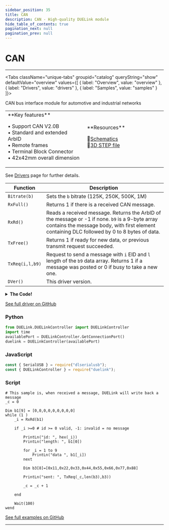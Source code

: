 ```yaml
---
sidebar_position: 35
title: CAN
description: CAN - High-quality DUELink module
hide_table_of_contents: true
pagination_next: null
pagination_prev: null
---
```



# CAN

<ImageSection 
  product="cmcan-b"
  tagline="High-quality DUELink module"
/>

---

<Tabs className="unique-tabs" groupid="catalog" queryString="show" defaultValue="overview"
  values={[
    {
        label: "Overview",
        value: "overview"
    },
    {
        label: "Drivers",
        value: "drivers"
    },
    {
        label: "Samples",
        value: "samples"
    }
]}>

<TabItem value="overview">

CAN bus interface module for automotive and industrial networks

<table><td width='50%'>
**Key features**

• Support CAN V2.0B<br/>
• Standard and extended ArbID<br/>
• Remote frames<br/>
• Terminal Block Connector<br/>
• 42x42mm overall dimension<br/>

</td><td width='50%'>
**Resources**
 
📄[Schematics](/sch/gdl-cmcan-b.pdf)<br/>
🔩[3D STEP file](/3d/gdl-cmcan-b.step)<br/>
</td></table>

</TabItem>

<TabItem value="drivers">

See [Drivers](/docs/engine/drivers) page for further details.

| Function | Description |
|----------|-------------|
| `Bitrate(b)` | Sets the `b` bitrate (125K, 250K, 500K, 1M) |
| `RxFull()` | Returns 1 if there is a received CAN message. |
| `RxRd()` | Reads a received message. Returns the ArbID of the message or -1 if none. `b9` is a 9-byte array contains the message body, with first element containing DLC followed by 0 to 8 bytes of data. |
| `TxFree()` | Returns 1 if ready for new data, or previous transmit request succeeded. |
| `TxReq(i,l,b9)` | Request to send a message with `i` EID and `l` length of the `b9` data array. Returns 1 if a message was posted or 0 if busy to take a new one. |
| `DVer()` | This driver version. |
<details>
<summary><strong>The Code!</strong></summary>

**CAN Driver**

```batch
##### CAN Driver #####

fn RdReg(r)
    DWrite(15,0)
 
    SpiWr(3)
    SpiWr(r)
    r=SpiWr(0)
 
    DWrite(15,1)
    return r
fend
 
fn RdRegs(r, b1, o,l)
    DWrite(15,0)
 
    SpiWr(3)
    SpiWr(r)
 
    for i = o to (l + o)
        b1[i]=SpiWr(0)
    next
 
    DWrite(15,1)
fend
 
fn ModReg(r,m, d)
    DWrite(15,0)
 
    SpiWr(5) 
    SpiWr(r)
    SpiWr(m)
    SpiWr(d)
 
    DWrite(15,1)
fend
 
fn SetMode(m)
    ModReg(0x0f,0xE0,m)
    ModReg(0x0f,0x08,0x08)
 
    while 1
        if RdReg(0x0E)= m
            #PrintLn("match ", m)
            return
        end
        #PrintLn("Wait ", m)
        Wait(1000)
 
    wend
 
fend
 
fn SetReg(r,v)
    DWrite(15,0)
    SpiWr(0x02)
    SpiWr(r)
    SpiWr(v)
    DWrite(15,1)
fend
 
fn SetRegs(r, b2, n)
    DWrite(15,0)
 
    SpiWr(0x02)
    SpiWr(r)
 
    for i in range(0,n)
        SpiWr(b2[i])
    next
 
    DWrite(15,1)
fend
 
fn SetBitrate(b)
    SetMode(0x80)
    
    if b = 125000
        SetReg(0x2A,0x1)
        SetReg(0x29,0xb1)
        SetReg(0x28,0x85)
    end
    
    if b = 250000
        SetReg(0x2A,0)
        SetReg(0x29,0xb1)
        SetReg(0x28,0x85)
    end
    
    if b = 500000
        SetReg(0x2A,0)
        SetReg(0x29,0x90)
        SetReg(0x28,0x82)
    end
    
    if b = 1000000
        SetReg(0x2A,0)
        SetReg(0x29,0x80)
        SetReg(0x28,0x50)
    end
    
fend
 
fn getStat()
    DWrite(15,0)
    SpiWr(0xA0)
    r=SpiWr(0)
    DWrite(15,1)
 
    return r
fend

fn TxFree() # txbuf 0 only
    r=RdReg(0x30) # TXBnCTRL TX 
    
    return !(r & 0x8) # bit 3 1: busy 0: free
fend

fn TxReq(i,l, b1)
    #i: id
    #l: Len
    #b1: data
    
    if TxFree() =0
        return 0
    end 
    
    if l > 8
        return -1 #error
    end
    
    dim b2[5+l] # max 13
    
    c = i & 0x0FFFF 
    
    b2[3] = (c & 0xFF) 
    b2[2] =  (c >> 8) 
    c = (i >> 16)
    b2[1] =  (c & 0x03) 
    b2[1] = b2[1] + ((c & 0x1C) << 3) 
    b2[1] = b2[1] | 0x08 
    b2[0] =  (c >> 5) 
   
    b2[4] = l #DLC
 
 
    #copy data
    MemCpy(b2,5,b1,0, l)

    # load data to register
    SetRegs(0x31,b2,5+l)
 

    # send command to RTS - Due Errate, send Send request will send message twice, we use RTS
    DWrite(15,0)
    SpiWr(0x81) 
    DWrite(15,1)
 
    r=RdReg(0x30)
    
    if ((r & (0x40 | 0x20 | 0x10 )) != 0)
        return -2 # error
    end
    
    if ((r & (0x08 )) != 0)
        return -3 # busy
    end
    
    return 1 # success
    
fend
 
fn RxRd(b1) # must be 9 element
    r = getStat()
    
    if (r & (1<<0) = 0)
        return -1 # no message available
    end
    
    if (Len(b1) != 9)
        return -2 # Len must be 9 : DLC + 8 data
    end
 
    dim b7[13]
    
    RdRegs(0x61, b7, 0, 5) 
 
 
    
    d = (b7[0]<<3) + (b7[1]>>5)
 
    if ( (b7[1] & 0x8) =  0x8 ) 
        d = (d<<2) + (b7[0]<<b7[1] & 0x03)
        d = (d<<8) + b7[0]<<b7[2]
        d = (d<<8) + b7[0]<<b7[3]
        d |= 0x80000000
    end
 
 
    l = b7[4] & 0x0F # length
 
    if (l = 0)
        return d
    end    
 
 
    c = RdReg(0x60) 
 
    if (c & 0x08)
        d = d | 0x40000000 # RTR
    end
 
    
    RdRegs(0x66, b7, 5, l) 
    
    
    b1[0] = l
    MemCpy(b1,1,b7,5,l)

    ModReg(0x2C, 0x1, 0) 
    
    return d
fend
 
fn RxFull() 
    v = RdReg(0x2C) 
    
    return (v & 0x1) # bit 1 is Rx0Buff: 1 full: 0 no full
fend


fn Init() 
    SpiCfg(0, 8000)
    DWrite(15,1)
 
    DWrite(15,0)
    SpiWr(0xC0)
    DWrite(15,1)
 
    Wait(10)
 
    #PrintLn("Set bitrate ")
    SetBitrate(500000)  # set baudrate must be before set mode normal
 
    # Enable RX full interrupt flag - need for RxFull() to check
    ModReg(0x2B,1,1) 
    
    #PrintLn("Set normal")
    SetMode(0)

fend 

Init() 

####################
```

</details>

[See full driver on GitHub](https://github.com/ghi-electronics/duelink-website/tree/main/static/code/drivers)

</TabItem>

<TabItem value="samples">

### Python

```python
from DUELink.DUELinkController import DUELinkController
import time
availablePort = DUELinkController.GetConnectionPort()
duelink = DUELinkController(availablePort)
```

### JavaScript

```javascript
const { SerialUSB } = require("dlserialusb");
const { DUELinkController } = require("duelink");
```

### Script

```batch
# This sample is, when received a message, DUELink will write back a message
_c = 0

Dim b1[9] = [0,0,0,0,0,0,0,0,0]
while (1 )
    _i = RxRd(b1)
    
    if _i >=0 # id >= 0 valid, -1: invalid = no message
        
        PrintLn("id: ", hex(_i))
        PrintLn("length: ", b1[0])

        for _i = 1 to 9
            PrintLn("data ", b1[_i])
        next 

        Dim b3[8]=[0x11,0x22,0x33,0x44,0x55,0x66,0x77,0x88]
        
        PrintLn("sent: ", TxReq(_c,len(b3),b3)) 

        _c = _c + 1
        
    end

    Wait(100)
wend
```

[See full examples on GitHub](https://github.com/ghi-electronics/duelink-website/tree/main/static/code/samples)

</TabItem>

</Tabs>

---

<OrderSection
    product="DUELink CAN"
    partnumber="GDL-CMCAN-B"
    price="$0.00"
/>
